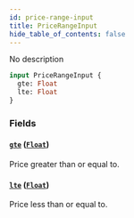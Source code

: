 ```yaml
---
id: price-range-input
title: PriceRangeInput
hide_table_of_contents: false
---
```


No description

```graphql
input PriceRangeInput {
  gte: Float
  lte: Float
}
```

### Fields

#### [`gte`](#) ([`Float`](../../../developer/api-reference/scalars/float))

Price greater than or equal to.

#### [`lte`](#) ([`Float`](../../../developer/api-reference/scalars/float))

Price less than or equal to.

